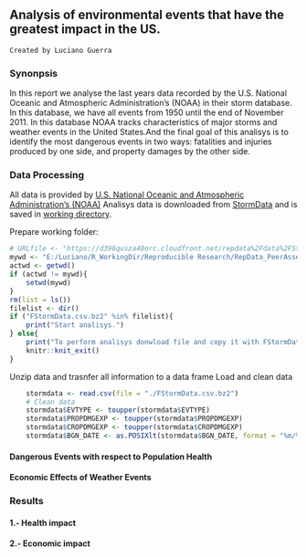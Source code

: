 ## Analysis of environmental events that have the greatest impact in the US.
    Created by Luciano Guerra

### Synonpsis  

In this report we analyse the last years data recorded by the U.S. National Oceanic and Atmospheric Administration's (NOAA) in their storm database. In this database, we have all events from 1950 until the end of November 2011. In this database NOAA tracks characteristics of major storms and weather events in the United States.And the final goal of this analisys is to identify the most dangerous events in two ways: fatalities and injuries produced by one side, and property damages by the other side.

### Data Processing
All data is provided by  [U.S. National Oceanic and Atmospheric Administration's (NOAA)](https://www.noaa.gov)
Analisys data is downloaded from  [StormData](https://d396qusza40orc.cloudfront.net/repdata%2Fdata%2FStormData.csv.bz2)
and is saved in  [working directory](E:/Luciano/R_WorkingDir/Reproducible Research/RepData_PeerAssessment2").

Prepare working folder:
```r
# URLfile <- "https://d396qusza40orc.cloudfront.net/repdata%2Fdata%2FStormData.csv.bz2"
mywd <- "E:/Luciano/R_WorkingDir/Reproducible Research/RepData_PeerAssessment2"
actwd <- getwd()
if (actwd != mywd){
    setwd(mywd)
}
rm(list = ls())
filelist <- dir()
if ("FStormData.csv.bz2" %in% filelist){
    print("Start analisys.")
} else{
    print("To perform analisys donwload file and copy it with FStormData.bz2 name")
    knitr::knit_exit()
}
```
Unzip data and trasnfer all information to a data frame
Load and clean data
```r
    stormdata <- read.csv(file = "./FStormData.csv.bz2")
    # Clean data
    stormdata$EVTYPE <- toupper(stormdata$EVTYPE)
    stormdata$PROPDMGEXP <- toupper(stormdata$PROPDMGEXP)
    stormdata$CROPDMGEXP <- toupper(stormdata$CROPDMGEXP)
    stormdata$BGN_DATE <- as.POSIXlt(stormdata$BGN_DATE, format = "%m/%d/%Y %H:%M:%S")
```
#### Dangerous Events with respect to Population Health
#### Economic Effects of Weather Events

### Results
####  1.- Health impact
####  2.- Economic impact